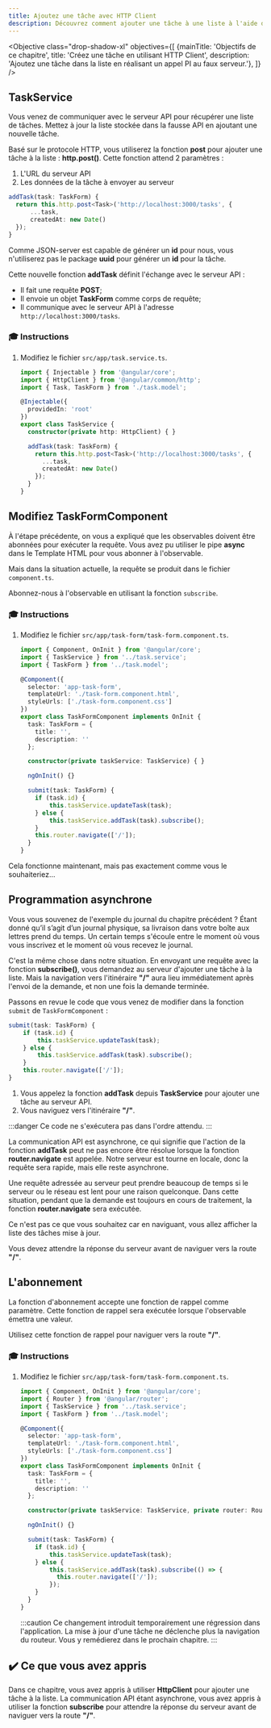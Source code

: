 ```yaml
---
title: Ajoutez une tâche avec HTTP Client
description: Découvrez comment ajouter une tâche à une liste à l'aide du HTTP Client dans une application Angular.
---
```



<Objective class="drop-shadow-xl" objectives={[
    {mainTitle: 'Objectifs de ce chapitre', title: 'Créez une tâche en utilisant HTTP Client', description: 'Ajoutez une tâche dans la liste en réalisant un appel PI au faux serveur.'},
]} />

## TaskService

Vous venez de communiquer avec le serveur API pour récupérer une liste de tâches.
Mettez à jour la liste stockée dans la fausse API en ajoutant une nouvelle tâche.

Basé sur le protocole HTTP, vous utiliserez la fonction **post** pour ajouter une tâche à la liste : **http.post()**.
Cette fonction attend 2 paramètres :

1. L'URL du serveur API
2. Les données de la tâche à envoyer au serveur

```typescript
addTask(task: TaskForm) {
  return this.http.post<Task>('http://localhost:3000/tasks', {
      ...task,
      createdAt: new Date()
  });
}
```

Comme JSON-server est capable de générer un **id** pour nous, vous n'utiliserez pas le package **uuid** pour générer un **id** pour la tâche.

Cette nouvelle fonction **addTask** définit l'échange avec le serveur API :

- Il fait une requête **POST**;
- Il envoie un objet **TaskForm** comme corps de requête;
- Il communique avec le serveur API à l'adresse `http://localhost:3000/tasks`.

### 🎓 Instructions

<Steps>

1. Modifiez le fichier `src/app/task.service.ts`.

    ```typescript ins={"Ajoutez la fonction addTask": 10-16}
    import { Injectable } from '@angular/core';
    import { HttpClient } from '@angular/common/http';
    import { Task, TaskForm } from './task.model';

    @Injectable({
      providedIn: 'root'
    })
    export class TaskService {
      constructor(private http: HttpClient) { }

      addTask(task: TaskForm) {
        return this.http.post<Task>('http://localhost:3000/tasks', {
          ...task,
          createdAt: new Date()
        });
      }
    }
    ```

</Steps>

## Modifiez TaskFormComponent

À l'étape précédente, on vous a expliqué que les observables doivent être abonnées pour exécuter la requête.
Vous avez pu utiliser le pipe **async** dans le Template HTML pour vous abonner à l'observable.

Mais dans la situation actuelle, la requête se produit dans le fichier `component.ts`.

Abonnez-nous à l'observable en utilisant la fonction `subscribe`.

### 🎓 Instructions

<Steps>

1. Modifiez le fichier `src/app/task-form/task-form.component.ts`.

    ```typescript ins={"Mettez à jour la fonction de soumission du formulaire": 19-23} ins="this.taskService.addTask(task).subscribe();"
    import { Component, OnInit } from '@angular/core';
    import { TaskService } from '../task.service';
    import { TaskForm } from '../task.model';

    @Component({
      selector: 'app-task-form',
      templateUrl: './task-form.component.html',
      styleUrls: ['./task-form.component.css']
    })
    export class TaskFormComponent implements OnInit {
      task: TaskForm = {
        title: '',
        description: ''
      };

      constructor(private taskService: TaskService) { }

      ngOnInit() {}

      submit(task: TaskForm) {
        if (task.id) {
            this.taskService.updateTask(task);
        } else {
            this.taskService.addTask(task).subscribe();
        }
        this.router.navigate(['/']);
      }
    }
    ```
</Steps>

Cela fonctionne maintenant, mais pas exactement comme vous le souhaiteriez...

## Programmation asynchrone

Vous vous souvenez de l'exemple du journal du chapitre précédent ?
Étant donné qu’il s’agit d’un journal physique, sa livraison dans votre boîte aux lettres prend du temps.
Un certain temps s'écoule entre le moment où vous vous inscrivez et le moment où vous recevez le journal.

C'est la même chose dans notre situation.
En envoyant une requête avec la fonction **subscribe()**, vous demandez au serveur d'ajouter une tâche à la liste.
Mais la navigation vers l'itinéraire **"/"** aura lieu immédiatement après l'envoi de la demande, et non une fois la demande terminée.

Passons en revue le code que vous venez de modifier dans la fonction `submit` de `TaskFormComponent` :

```typescript
submit(task: TaskForm) {
    if (task.id) {
        this.taskService.updateTask(task);
    } else {
        this.taskService.addTask(task).subscribe();
    }
    this.router.navigate(['/']);
}
```

1. Vous appelez la fonction **addTask** depuis **TaskService** pour ajouter une tâche au serveur API.
2. Vous naviguez vers l'itinéraire **"/"**.

:::danger
Ce code ne s'exécutera pas dans l'ordre attendu.
:::

La communication API est asynchrone, ce qui signifie que l'action de la fonction **addTask** peut ne pas encore être résolue lorsque la fonction **router.navigate** est appelée.
Notre serveur est tourne en locale, donc la requête sera rapide, mais elle reste asynchrone.

Une requête adressée au serveur peut prendre beaucoup de temps si le serveur ou le réseau est lent pour une raison quelconque.
Dans cette situation, pendant que la demande est toujours en cours de traitement, la fonction **router.navigate** sera exécutée.

Ce n'est pas ce que vous souhaitez car en naviguant, vous allez afficher la liste des tâches mise à jour.

Vous devez attendre la réponse du serveur avant de naviguer vers la route **"/"**.

## L'abonnement

La fonction d'abonnement accepte une fonction de rappel comme paramètre.
Cette fonction de rappel sera exécutée lorsque l'observable émettra une valeur.

Utilisez cette fonction de rappel pour naviguer vers la route **"/"**.

### 🎓 Instructions

<Steps>

1. Modifiez le fichier `src/app/task-form/task-form.component.ts`.

    ```typescript ins={"Mettez à jour la fonction de soumission du formulaire": 20-25}
    import { Component, OnInit } from '@angular/core';
    import { Router } from '@angular/router';
    import { TaskService } from '../task.service';
    import { TaskForm } from '../task.model';

    @Component({
      selector: 'app-task-form',
      templateUrl: './task-form.component.html',
      styleUrls: ['./task-form.component.css']
    })
    export class TaskFormComponent implements OnInit {
      task: TaskForm = {
        title: '',
        description: ''
      };

      constructor(private taskService: TaskService, private router: Router) { }

      ngOnInit() {}

      submit(task: TaskForm) {
        if (task.id) {
            this.taskService.updateTask(task);
        } else {
            this.taskService.addTask(task).subscribe(() => {
              this.router.navigate(['/']);
            });
        }
      }
    }
    ```
    :::caution
    Ce changement introduit temporairement une régression dans l'application.
    La mise à jour d'une tâche ne déclenche plus la navigation du routeur.
    Vous y remédierez dans le prochain chapitre.
    :::
</Steps>

## ✔️ Ce que vous avez appris

Dans ce chapitre, vous avez appris à utiliser **HttpClient** pour ajouter une tâche à la liste. La communication API étant asynchrone, vous avez appris à utiliser la fonction **subscribe** pour attendre la réponse du serveur avant de naviguer vers la route **"/"**.
